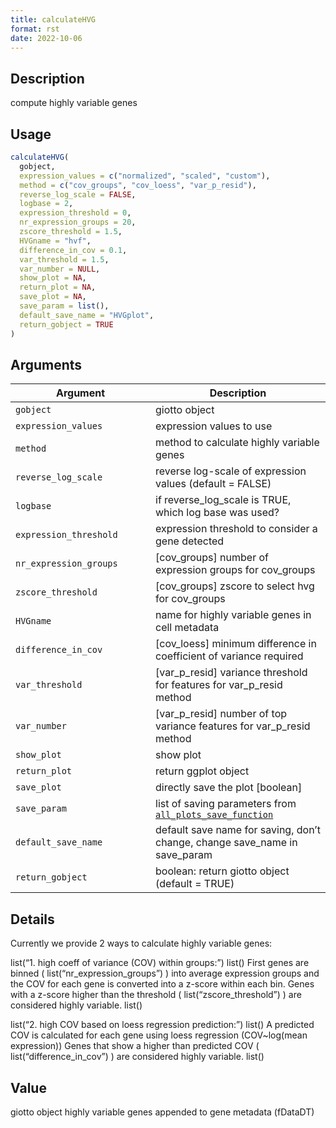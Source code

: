 ```yaml
--- 
title: calculateHVG 
format: rst 
date: 2022-10-06 
--- 
```


## Description

compute highly variable genes


## Usage

```r
calculateHVG(
  gobject,
  expression_values = c("normalized", "scaled", "custom"),
  method = c("cov_groups", "cov_loess", "var_p_resid"),
  reverse_log_scale = FALSE,
  logbase = 2,
  expression_threshold = 0,
  nr_expression_groups = 20,
  zscore_threshold = 1.5,
  HVGname = "hvf",
  difference_in_cov = 0.1,
  var_threshold = 1.5,
  var_number = NULL,
  show_plot = NA,
  return_plot = NA,
  save_plot = NA,
  save_param = list(),
  default_save_name = "HVGplot",
  return_gobject = TRUE
)
```


## Arguments

Argument      |Description
------------- |----------------
`gobject`     |     giotto object
`expression_values`     |     expression values to use
`method`     |     method to calculate highly variable genes
`reverse_log_scale`     |     reverse log-scale of expression values (default = FALSE)
`logbase`     |     if reverse_log_scale is TRUE, which log base was used?
`expression_threshold`     |     expression threshold to consider a gene detected
`nr_expression_groups`     |     [cov_groups] number of expression groups for cov_groups
`zscore_threshold`     |     [cov_groups] zscore to select hvg for cov_groups
`HVGname`     |     name for highly variable genes in cell metadata
`difference_in_cov`     |     [cov_loess] minimum difference in coefficient of variance required
`var_threshold`     |     [var_p_resid] variance threshold for features for var_p_resid method
`var_number`     |     [var_p_resid] number of top variance features for var_p_resid method
`show_plot`     |     show plot
`return_plot`     |     return ggplot object
`save_plot`     |     directly save the plot [boolean]
`save_param`     |     list of saving parameters from [`all_plots_save_function`](#allplotssavefunction)
`default_save_name`     |     default save name for saving, don't change, change save_name in save_param
`return_gobject`     |     boolean: return giotto object (default = TRUE)


## Details

Currently we provide 2 ways to calculate highly variable genes:
 
 list("1. high coeff of variance (COV) within groups: ")  list() 
 First genes are binned ( list("nr_expression_groups") ) into average expression groups and
 the COV for each gene is converted into a z-score within each bin. Genes with a z-score
 higher than the threshold ( list("zscore_threshold") ) are considered highly variable. list() 
 
 list("2. high COV based on loess regression prediction: ")  list() 
 A predicted COV is calculated for each gene using loess regression (COV~log(mean expression))
 Genes that show a higher than predicted COV ( list("difference_in_cov") ) are considered highly variable. list()


## Value

giotto object highly variable genes appended to gene metadata (fDataDT)


